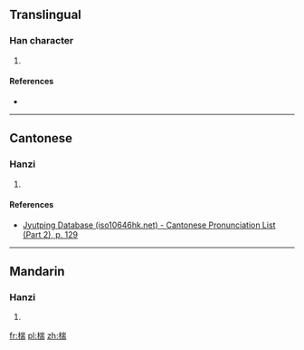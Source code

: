 ==Translingual==

===Han character===
{{Han char|rn=75|rad=木|as=09|sn=13|four=42927|canj=DUMB|ids=⿰木耑}}

# {{defn|Han|sort=木09}}

====References====
* {{Han ref|kx=0537.160|dkj=15068|dj=0925.010|hdz=21250.080|uh=692F|ud=26927|bh=DDF2|bd=56818}}

----

==Cantonese==

===Hanzi===
{{yue-hanzi|jyut=[[do2]]|y=do2}}

# {{defn|lang=yue|sort=木09}}

====References====
*[http://www.iso10646hk.net/jp/document/download.jsp Jyutping Database (iso10646hk.net) - Cantonese Pronunciation List (Part 2), p. 129]

----

==Mandarin==

===Hanzi===
{{cmn-hanzi|pin=[[duǒ]] ([[duo3]])|wg=to<sup>3</sup>}}

# {{defn|lang=cmn|sort=木09}}

[[fr:椯]]
[[pl:椯]]
[[zh:椯]]